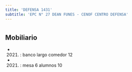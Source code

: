 ```yaml
---
title: 'DEFENSA 1431'
subtitle: 'EPC N° 27 DEAN FUNES - CENOF CENTRO DEFENSA'
---
```


#


## Mobiliario

*  (2021) : banco largo comedor 12 

*  (2021) : mesa 6 alumnos 10 



